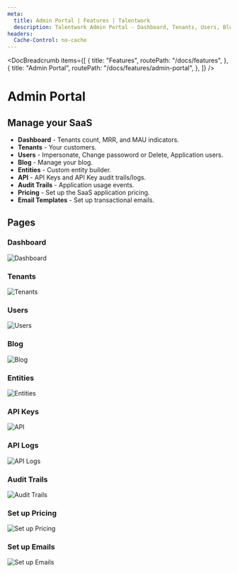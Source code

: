 ```yaml
---
meta:
  title: Admin Portal | Features | Talentwork
  description: Talentwork Admin Portal - Dashboard, Tenants, Users, Blogging, Custom Entities, API Keys and Logs, Audit trails, Pricing plans and Email templates.
headers:
  Cache-Control: no-cache
---
```



<DocBreadcrumb
  items={[
    {
      title: "Features",
      routePath: "/docs/features",
    },
    {
      title: "Admin Portal",
      routePath: "/docs/features/admin-portal",
    },
  ]}
/>

# Admin Portal

## Manage your SaaS

- **Dashboard** - Tenants count, MRR, and MAU indicators.
- **Tenants** - Your customers.
- **Users** - Impersonate, Change passoword or Delete, Application users.
- **Blog** - Manage your blog.
- **Entities** - Custom entity builder.
- **API** - API Keys and API Key audit trails/logs.
- **Audit Trails** - Application usage events.
- **Pricing** - Set up the SaaS application pricing.
- **Email Templates** - Set up transactional emails.

## Pages

### Dashboard

<img
  class="bg-gray-100 border-gray-500 border-2 border-dashed rounded-lg object-cover h-95"
  src="https://yahooder.sirv.com/saasrock/features/admin-portal/dashboard.png"
  alt="Dashboard"
/>

### Tenants

<img
  class="bg-gray-100 border-gray-500 border-2 border-dashed rounded-lg object-cover h-95"
  src="https://yahooder.sirv.com/saasrock/features/admin-portal/tenants.png"
  alt="Tenants"
/>

### Users

<img
  class="bg-gray-100 border-gray-500 border-2 border-dashed rounded-lg object-cover h-95"
  src="https://yahooder.sirv.com/saasrock/features/admin-portal/users.png"
  alt="Users"
/>

### Blog

<img
  class="bg-gray-100 border-gray-500 border-2 border-dashed rounded-lg object-cover h-95"
  src="https://yahooder.sirv.com/saasrock/features/admin-portal/blog.png"
  alt="Blog"
/>

### Entities

<img
  class="bg-gray-100 border-gray-500 border-2 border-dashed rounded-lg object-cover h-95"
  src="https://yahooder.sirv.com/saasrock/features/admin-portal/entities.png"
  alt="Entities"
/>

### API Keys

<img
  class="bg-gray-100 border-gray-500 border-2 border-dashed rounded-lg object-cover h-95"
  src="https://yahooder.sirv.com/saasrock/features/admin-portal/api-keys.png"
  alt="API"
/>

### API Logs

<img
  class="bg-gray-100 border-gray-500 border-2 border-dashed rounded-lg object-cover h-95"
  src="https://yahooder.sirv.com/saasrock/features/admin-portal/api-logs.png"
  alt="API Logs"
/>

### Audit Trails

<img
  class="bg-gray-100 border-gray-500 border-2 border-dashed rounded-lg object-cover h-95"
  src="https://yahooder.sirv.com/saasrock/features/admin-portal/audit-trails.png"
  alt="Audit Trails"
/>

### Set up Pricing

<img
  class="bg-gray-100 border-gray-500 border-2 border-dashed rounded-lg object-cover h-95"
  src="https://yahooder.sirv.com/saasrock/features/admin-portal/setup-pricing.png"
  alt="Set up Pricing"
/>

### Set up Emails

<img
  class="bg-gray-100 border-gray-500 border-2 border-dashed rounded-lg object-cover h-95"
  src="https://yahooder.sirv.com/saasrock/features/admin-portal/setup-emails.png"
  alt="Set up Emails"
/>
